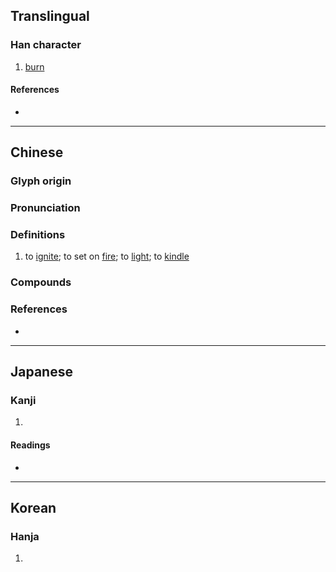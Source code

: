 {{also|熱}}
{{character info}}
==Translingual==

===Han character===
{{Han char|rn=86|rad=火|as=15|sn=19|four=44331|canj=TGIF|ids=⿱艹熱}}

# [[burn]]

====References====
* {{Han ref|kx=0686.170|dkj=19541|dj=1099.040|hdz=32244.060|uh=7207|ud=29191|bh=F26B|bd=62059}}

----

==Chinese==
{{zh-forms|alt=焫}}

===Glyph origin===
{{Han etym}}

===Pronunciation===
{{zh-pron
|m=ruò
|c=jyut3,joek6,jyut6
|c_note=joek6, jyut6 - variants
|h=gd=ngiad6
|mc=y
|oc=y
|cat=v
}}

===Definitions===
{{zh-hanzi}}

# {{lb|zh|literary}} to [[ignite]]; to set on [[fire]]; to [[light]]; to [[kindle]]

===Compounds===
{{zh-der|爇櫬}}

===References===
* {{R:yue:mfccd}}

----

==Japanese==

===Kanji===
{{ja-kanji|grade=|rs=火15}}

# {{rfdef|ja|sort=火15}}

====Readings====
* {{ja-readings|on=[[ぜつ]] (zetsu), [[ねち]] (nechi), [[ぜい]] (zei), [[ねい]] (nei), [[ねつ]] (netsu)|kun=[[やく]] (yaku)}}

----

==Korean==

===Hanja===
{{ko-hanja|hangeul=설|eumhun=|rv=seol|mr=sŏl|y=sel}}

# {{rfdef|ko|sort=火15}}